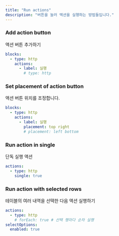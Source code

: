 ```yaml
---
title: "Run actions"
description: "버튼을 눌러 액션을 실행하는 방법들입니다."
---
```


### Add action button

액션 버튼 추가하기

```yaml
blocks:
  - type: http
    actions:
      - label: 실행
        # type: http
```

### Set placement of action button

액션 버튼 위치를 조정합니다.

```yaml
blocks:
  - type: http
    actions:
      - label: 실행
        placement: top right
        # placement: left bottom
```

### Run action in single

단독 실행 액션

```yaml
actions:
  - type: http
    single: true
```

### Run action with selected rows

테이블의 여러 내역을 선택한 다음 액션 실행하기

```yaml
actions:
  - type: http
    # forEach: true # 선택 행마다 순차 실행
selectOptions:
  enabled: true
```